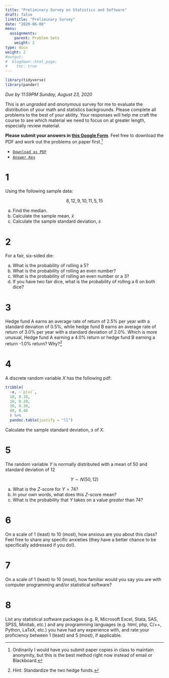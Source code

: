 ```yaml
---
title: "Preliminary Survey on Statistics and Software"
draft: false
linktitle: "Preliminary Survey"
date: "2020-06-08"
menu:
  assignments:
    parent: Problem Sets
    weight: 2
type: docs
weight: 2
#output:
#  blogdown::html_page:
#    toc: true
---
```


```r
library(tidyverse)
library(pander)
```

*Due by 11:59PM Sunday, August 23, 2020*

This is an *ungraded* and *anonymous* survey for me to evaluate the distribution of your math and statistics backgrounds. Please complete all problems to the best of your ability. Your responses will help me craft the course to see which material we need to focus on at greater length, especially review material.

**Please submit your answers in [this Google Form](https://forms.gle/nkPXZvWYPvB8TrwM6)**. Feel free to download the PDF and work out the problems on paper first.^[Ordinarily I would have you submit paper copies in class to maintain anonymity, but this is the best method right now instead of email or Blackboard.]

- [<i class="fas fa-file-pdf"></i> `Download as PDF`](/assignments/00-preliminary-survey.pdf)
- [<i class="fas fa-external-link-square-alt"></i> `Answer Key`](/assignments/00-preliminary-survey-answers.html)

# 1

Using the following sample data: 
 
$$8, 12, 9, 10, 11, 5, 15$$

a. Find the median. 
b. Calculate the sample mean, $\bar{x}$
c. Calculate the sample standard deviation, $s$ 

# 2

For a fair, six-sided die:

a. What is the probability of rolling a 5?
b. What is the probability of rolling an even number?
c. What is the probability of rolling an even number or a 3?
d. If you have two fair dice, what is the probability of rolling a 6 on both dice?

# 3

Hedge fund A earns an average rate of return of 2.5% per year with a standard deviation of 0.5%, while hedge fund B earns an average rate of return of 3.0% per year with a standard deviation of 2.0\%. Which is more unusual, Hedge fund A earning a 4.0% return or hedge fund B earning a return -1.0% return? Why?^[Hint: Standardize the two hedge funds.]

# 4 

A discrete random variable $X$ has the following pdf:

```r
tribble(
  ~x, ~`p(x)`,
  10, 0.10,
  20, 0.20,
  30, 0.30,
  40, 0.40
  ) %>%
  pandoc.table(justify = "ll")
```

Calculate the sample standard deviation, $s$ of $X$.


# 5 

The random variable $Y$ is normally distributed with a mean of 50 and standard deviation of 12

$$Y \sim N (50,12)$$

a. What is the $Z$-score for $Y=74$?
b. In your own words, what does this $Z$-score mean?
c. What is the probability that $Y$ takes on a value *greater* than 74?

# 6

On a scale of 1 (least) to 10 (most), how anxious are you about this class? Feel free to share any specific anxieties (they have a better chance to be specifically addressed if you do!). 

# 7 

On a scale of 1 (least) to 10 (most), how familiar would you say you are with computer programming and/or statistical software? 

# 8

List any statistical software packages (e.g. R, Microsoft Excel, Stata, SAS, SPSS, Minitab, etc.) and any programming languages (e.g. html, php, C/++, Python, LaTeX, etc.) you have had any experience with, and rate your proficiency between 1 (least) and 5 (most), if applicable. 
